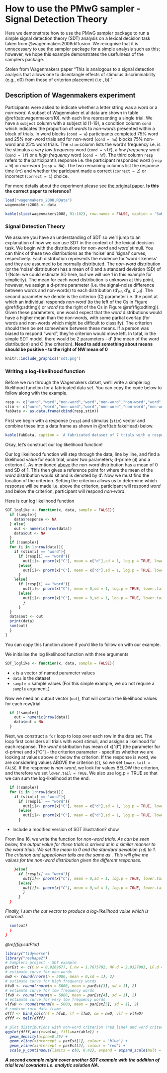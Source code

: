 # How to use the PMwG sampler - Signal Detection Theory

Here we demonstrate how to use the PMwG sampler package to run a simple signal detection theory (SDT) analysis on a lexical decision task taken from @wagenmakers2008diffusion.  We recognise that it is unnecessary to use the sampler package for a simple analysis such as this; however, we hope this example demonstrates the usefulness of the samplers package.  

Stolen from Wagenmakers paper "This is analogous to a signal detection analysis that allows one to disentangle effects of stimulus discriminability (e.g., d0) from those of criterion placement (i.e., b)."


## Description of Wagenmakers experiment

Participants were asked to indicate whether a letter string was a <i>word</i> or a <i>non-word</i>.  A subset of Wagenmaker et al data are shown in table \@ref(tab:wagenmakers10), with each line representing a single trial. We have a `subject` column with a subject id (1-19), a condition column `cond` which indicates the proportion of <i>words</i> to <i>non-words</i> presented within a block of trials. In word blocks (`cond = w`) participants completed 75% word and 25% non-word trials and for non-word (`cond = nw`) blocks 75% non-word and 25% word trials. The `stim` column lists the word's frequency i.e. is the stimulus a <i>very low frequency</i> word (`cond = vlf`), a <i>low frequency</i> word (`cond = lf`) or a <i>high frequency</i> word (`cond = hf`). The third column `resp` refers to the participant's response i.e. the participant responded <i>word</i> (`resp = W`) or <i>non-word</i> (`resp = NW`). The two remaining columns list the response time (`rt`) and whether the paricipant made a correct (`correct = 2`) or incorrect (`correct = 1`) choice. 

For more details about the experiment please see [the original paper](https://www.sciencedirect.com/science/article/pii/S0749596X07000496).  <b> Is this the correct paper to reference? </b>

```r
load("wagenmakers_2008.RData")
wagenmakers2008 <- data
```

```r
kable(slice(wagenmakers2008, 91:102), row.names = FALSE, caption = 'Subset of 10 trials from the Wagenmakers (2008) dataset.')
```

### Signal Detection Theory {#sdtOutline}

We assume you have an understanding of SDT so we'll jump to an explanation of how we can use SDT in the context of the lexical decision task. 
We begin with the distributions for <i>non-word</i> and <i>word</i> stimuli. You can think of these two distributions as the 'noise' and 'signal' curves, respectively. Each distribution represents the evidence for 'word-likeness' and they are assumed to be normally distributed. The <i>non-word</i> distribution (or the 'noise' distribution) has a mean of 0 and a standard deviation (SD) of 1 (Note: we could estimate SD here, but we will use 1 in this example for simplicity). The mean for each <i>word</i> distribution is unknown at this point, however, we assign a d-prime parameter (i.e. the signal-noise difference between words and non-words) to each distribution (d'<sub>hf</sub>, d'<sub>lf</sub>, d'<sub>vlf</sub>). The second parameter we denote is the criterion (C) parameter i.e. the point at which an individual responds <i>non-word</i> (to the left of the Cs in Figure \@ref(fig:sdtImg)) or <i>word</i> (to the right of the Cs in Figure \@ref(fig:sdtImg)). Given these parameters, one would expect that the <i>word</i> distributions would have a higher mean than the non-words, with some partial overlap (for words and non-words which might be difficult to classify). The criterion should then be set somewhere between these means. If a person was biased to respond "word", they're criterion would move left. In total, in the simple SDT model, there would be 2 parameters - d' (the mean of the word distribution) and C (the criterion). <b> Need to add something about means should be positive - to the right of NW mean of 0</b>

```r
knitr::include_graphics('sdt.png')
```

### Writing a log-likelihood function

Before we run through the Wagemakers datset, we'll write a simple log likelihood function for a fabricated data set. You can copy the code below to follow along with the example.  
```r
resp <- c("word","word","non-word","word","non-word","non-word","word","non-word")
stim <- c("word","word","non-word","word","non-word","non-word","non-word","word")
fabData <- as.data.frame(cbind(resp,stim))
```
First we begin with a response (`resp`) and stimulus (`stim`) vector and combine these into a data frame as shown in \@ref(tab:fakeHead) below.
```r
kable(fabData, caption = 'A fabricated dataset of 7 trials with a response and a stimuls column')
```

Okay, let's construct our log likelihood function!

Our log likelihood function will step through the data, line by line, and find a likelihood value for each trial, under two parameters; d-prime (`d`) and a criterion `C`. As mentioned [above](#sdtOutline) the <i>non-word</i> distribution has a mean of 0 and SD of 1. This then gives a reference point for where the mean of the <i>word</i> distribution would sit and is denoted by d’.
Now we must find the location of the criterion. Setting the criterion allows us to determine which response will be made i.e. above the criterion, participant will respond <i>word</i> and below the criterion, participant will respond <i>non-word</i>.

Here is our log likelihood function

```r
SDT_loglike <- function(x, data, sample = FALSE){
  if (sample){
    data$response <- NA
  } else{
    out <- numeric(nrow(data))
    data$out <- NA
  }
  if (!sample){
  for (i in 1:nrow(data)){
    if (stim[i] == "word"){
      if (resp[i] == "word"){
        out[i]<- pnorm(x["C"], mean = x["d"],sd = 1, log.p = TRUE, lower.tail = FALSE)
      }else{
        out[i]<- pnorm(x["C"], mean = x["d"],sd = 1, log.p = TRUE, lower.tail = TRUE)
      }
    }else{
      if (resp[i] == "word"){
        out[i]<- pnorm(x["C"], mean = 0,sd = 1, log.p = TRUE, lower.tail = FALSE)
      }else{
        out[i]<- pnorm(x["C"], mean = 0,sd = 1, log.p = TRUE, lower.tail = TRUE)
        }
      }
  }
  data$out <- out
  print(data)
  sum(out)
  }
}
```
You can copy this function above if you'd like to follow on with our example.

We initialise the log likelihood function with three arguments  
```r
SDT_loglike <- function(x, data, sample = FALSE){
```
* `x` is a vector of named parameter values
* `data` is the dataset
* `sample =` sample values (For this simple example, we do not require a `sample` argument.)

Now we need an output vector (`out`), that will contain the likelihood values for each row/trial.

```r
  if (!sample){
    out = numeric(nrow(data))
    data$out = NA
  }
```

Next, we construct a `for` loop to loop over each row in the data set. The loop first considers all trials with <i>word</i> stimuli, and assigns a likelihood for each response. The <i>word</i> distribution has mean of x["d"] (the parameter for d-prime) and x["C"] - the criterion parameter - specifies whether we are looking at values above or below the criterion. If the response is <i>word</i>, we are considering values ABOVE the criterion (`C`), so we set `lower.tail = FALSE`. If the response is <i>non-word</i>, we look for values BELOW the criterion, and therefore we set `lower.tail = TRUE`. We also use log.p = TRUE so that we can sum the log-likelihood at the end. 
```r
  if (!sample){
  for (i in 1:nrow(data)){
    if (stim[i] == "word"){
      if (resp[i] == "word"){
        out[i]<- pnorm(x["C"], mean = x["d"],sd = 1, log.p = TRUE, lower.tail = FALSE)
      }else{
        out[i]<- pnorm(x["C"], mean = x["d"],sd = 1, log.p = TRUE, lower.tail = TRUE)
      }
```

 - Include a modified version of SDT illustration? show 
 
From line 16, we write the function for <i>non-word<i> trials. As can be seen below, the output value for these trials is arrived at in a similar manner to the <i>word</i> trials. We set the mean to 0 and the standard deviation (`sd`) to 1. The criterion and upper/lower tails are the same as . This will give me values for the non-word distribution given the different responses.  
```r
    }else{
      if (resp[i] == "word"){
        out[i]<- pnorm(x["C"], mean = 0,sd = 1, log.p = TRUE, lower.tail = FALSE)
      }else{
        out[i]<- pnorm(x["C"], mean = 0,sd = 1, log.p = TRUE, lower.tail = TRUE)
        }
      }
  }
```

Finally, i sum the out vector to produce a log-likelihood value which is returned. 
```r

  sum(out)
  }
}

```




























\@ref(fig:sdtPlot)
```r
library("tidyverse")
library("reshape2")
# Samplers project - SDT example
parEst <- c(C.w = 0.9269677, C.nw = 1.7675702, HF.d = 2.9327993, LF.d = 2.6904818, VLF.d = 2.1823751)
# estimate curve for non-words
nwD <- round(rnorm(n = 5000, mean = 0,sd = 1), 2)
# estimate curve for high frequency words
hfwD <- round(rnorm(n = 5000, mean = parEst[3], sd = 1), 2)
# estimate curve for low frequency words
lfwD <- round(rnorm(n = 5000, mean = parEst[4], sd = 1), 2)
# estimate curve for very low frequency words
vlfwD <- round(rnorm(n = 5000, mean = parEst[5], sd = 1), 2)
# combine into data frame
dfff <- bind_cols(hf = hfwD, lf = lfwD, nw = nwD, vlf = vlfwD)
dfff <- melt(dfff)
```
```r
# plot distributions with non-word criterion (red line) and word criterion (blue line)
ggplot(dfff,aes(x=value, fill=variable)) + 
  geom_density(alpha=0.25) + 
  geom_vline(xintercept = parEst[1], colour = 'blue') + 
  geom_vline(xintercept = parEst[2], colour = 'red') + 
  scale_y_continuous(limits = c(0, 0.42), expand = expand_scale(mult = c(0, .1)))
```

<b>A second example might cover another SDT example with the addition of trial level covariate i.e. analytic solution NA.</b>
